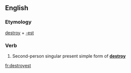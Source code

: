==English==

===Etymology===
[[destroy]] + [[-est]]

===Verb===
{{infl|en|verb form}}

# {{archaic}} Second-person singular present simple form of '''[[destroy]]'''

[[fr:destroyest]]